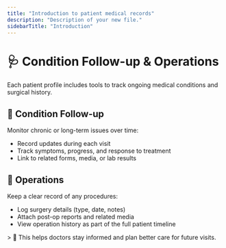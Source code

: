 ```yaml
---
title: "Introduction to patient medical records"
description: "Description of your new file."
sidebarTitle: "Introduction"
---
```


# 🩺 Condition Follow-up & Operations

Each patient profile includes tools to track ongoing medical conditions and surgical history.

## 📝 Condition Follow-up

Monitor chronic or long-term issues over time:

- Record updates during each visit
- Track symptoms, progress, and response to treatment
- Link to related forms, media, or lab results

## 🏥 Operations

Keep a clear record of any procedures:

- Log surgery details (type, date, notes)
- Attach post-op reports and related media
- View operation history as part of the full patient timeline

\> 📆 This helps doctors stay informed and plan better care for future visits.
